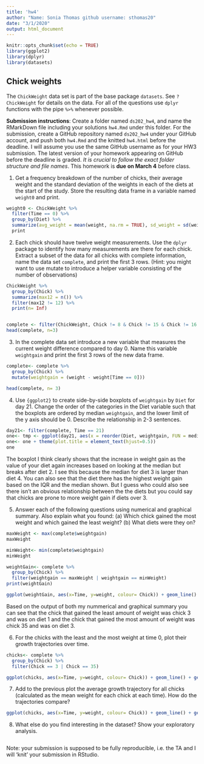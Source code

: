 ```yaml
---
title: 'hw4'
author: "Name: Sonia Thomas github username: sthomas20"
date: "3/1/2020"
output: html_document
---
```


```r
knitr::opts_chunk$set(echo = TRUE)
library(ggplot2)
library(dplyr)
library(datasets)
```

## Chick weights
The `ChickWeight` data set is part of the base package `datasets`. See `?ChickWeight` for details on the data.
For all of the questions use `dplyr` functions with the pipe `%>%` whenever possible.

**Submission instructions**: Create a folder named `ds202_hw4`, and name the RMarkDown file including your solutions `hw4.Rmd` under this folder. For the submission, create a GitHub repository named `ds202_hw4` under your GitHub account, and push both `hw4.Rmd` and the knitted `hw4.html` before the deadline. I will assume you use the same GitHub username as for your HW3 submission. The latest version of your homework appearing on GitHub before the deadline is graded. *It is crucial to follow the exact folder structure and file names*. This homework is **due on March 4** before class.

1. Get a frequency breakdown of the number of chicks, their average weight and the standard deviation of the weights in each of the diets at the start of the study. Store the resulting data frame in a variable named `weight0` and print.<br>
<!-- 5 pts of extra credit: construct a ggplot that shows average weights by diet with an interval (shown as a line) of +- the standard deviation around the averages. -->

```r
weight0 <- ChickWeight %>%
  filter(Time == 0) %>%
  group_by(Diet) %>%
  summarize(avg_weight = mean(weight, na.rm = TRUE), sd_weight = sd(weight, na.rm = TRUE)) %>%
  print
```


2. Each chick should have twelve weight measurements. Use the `dplyr` package to identify how many measurements are there for each chick. Extract a subset of the data for all chicks with complete information, name the data set `complete`, and print the first 3 rows. (Hint: you might want to use mutate to introduce a helper variable consisting of the number of observations)
```r
ChickWeight %>%
  group_by(Chick) %>%
  summarize(max12 = n()) %>%
  filter(max12 != 12) %>% 
  print(n= Inf)


complete <- filter(ChickWeight, Chick != 8 & Chick != 15 & Chick != 16 & Chick != 18 & Chick != 44)
head(complete, n=3)
```


3. In the complete data set introduce a new variable that measures the current weight difference compared to day 0. Name this variable  `weightgain` and print the first 3 rows of the new data frame.
```r
complete<- complete %>%
  group_by(Chick) %>%
  mutate(weightgain = (weight - weight[Time == 0]))

head(complete, n= 3)
```

4. Use `{ggplot2}` to create side-by-side boxplots of `weightgain` by `Diet` for day 21. Change the order of the categories in the Diet variable such that the boxplots are ordered by median `weightgain`, and the lower limit of the y axis should be 0. Describe the relationship in 2-3 sentences. 

```r
day21<- filter(complete, Time == 21)
one<- tmp <- ggplot(day21, aes(x = reorder(Diet, weightgain, FUN = median), y = weightgain)) + geom_boxplot() + expand_limits(y=0) + xlab("Diet") + ylab("Weight Gain") + ggtitle("Amount of weight gained over time")
one<- one + theme(plot.title = element_text(hjust=0.5))
one
```

  The boxplot I think clearly shows that the increase in weight gain as the value of your diet again increases based on looking at the median but breaks after diet 2. I see this because the median for diet 3 is larger than diet 4. You can also see that the diet there has the highest weight gain based on the IQR and the median shown. But I guess who could also see there isn't an obvious relationship between the the diets but you could say that  chicks are prone to more weight gain if diets over 3. 

5. Answer each of the following questions using numerical and graphical summary. Also explain what you found: (a) Which chick gained the most weight and which gained the least weight? (b) What diets were they on?
```r
maxWeight <- max(complete$weightgain)
maxWeight

minWeight<- min(complete$weightgain)
minWeight

weightGain<- complete %>% 
  group_by(Chick) %>%
  filter(weightgain == maxWeight | weightgain == minWeight)
print(weightGain)

ggplot(weightGain, aes(x=Time, y=weight, colour= Chick)) + geom_line() + geom_point() + guides(colour = guide_legend(reverse=T)) + facet_wrap(~Diet) + xlab("Time") + ylab("Weight") + ggtitle("Most/Least weight gained Chick")
```
Based on the output of both my nummerical and graphical summary you can see that the chick that gained the least amount of weight was chick 3 and was on diet 1 and the chick that gained the most amount of weight was chick 35 and was on diet 3.


6. For the chicks with the least and the most weight at time 0, plot their growth trajectories over time. </br>

```r
chicks<- complete %>% 
  group_by(Chick) %>%
  filter(Chick == 3 | Chick == 35)

ggplot(chicks, aes(x=Time, y=weight, colour= Chick)) + geom_line() + geom_point() + ggtitle("Chick # 3 and 35 growth trajectories") + xlab("Time") + ylab("Weight")

```

7. Add to the previous plot the average growth trajectory for all chicks (calculated as the mean weight for each chick at each time). How do the trajectories compare?
```r
ggplot(chicks, aes(x=Time, y=weight, colour= Chick)) + geom_line() + geom_point() + ggtitle("Chick # 3 and 35 growth trajectories") + xlab("Time") + ylab("Weight") + geom_smooth(method="lm") + geom_smooth(data=complete, aes(x = Time, y = weight, colour="Trend Line"), method="lm")

```

8. What else do you find interesting in the dataset? Show your exploratory analysis.

```r



```
Note: your submission is supposed to be fully reproducible, i.e. the TA and I will 'knit' your submission in RStudio. 
